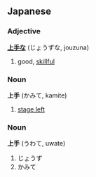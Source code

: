 ==Japanese==
===Adjective===
'''[[上]][[手]]な''' (じょうずな, jouzuna)

# good, [[skillful]]

===Noun===
'''上手''' (かみて, kamite)

# [[stage left]]

===Noun===
'''上手''' (うわて, uwate)

# じょうず
# かみて